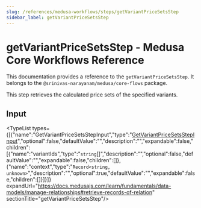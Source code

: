 ```yaml
---
slug: /references/medusa-workflows/steps/getVariantPriceSetsStep
sidebar_label: getVariantPriceSetsStep
---
```



# getVariantPriceSetsStep - Medusa Core Workflows Reference

This documentation provides a reference to the `getVariantPriceSetsStep`. It belongs to the `@srinivas-narayanam/medusa/core-flows` package.

This step retrieves the calculated price sets of the specified variants.

## Input

<TypeList types={[{"name":"GetVariantPriceSetsStepInput","type":"[GetVariantPriceSetsStepInput](../../../../interfaces/core_flows.GetVariantPriceSetsStepInput/page.mdx)","optional":false,"defaultValue":"","description":"","expandable":false,"children":[{"name":"variantIds","type":"`string`[]","description":"","optional":false,"defaultValue":"","expandable":false,"children":[]},{"name":"context","type":"`Record<string, unknown>`","description":"","optional":true,"defaultValue":"","expandable":false,"children":[]}]}]} expandUrl="https://docs.medusajs.com/learn/fundamentals/data-models/manage-relationships#retrieve-records-of-relation" sectionTitle="getVariantPriceSetsStep"/>
